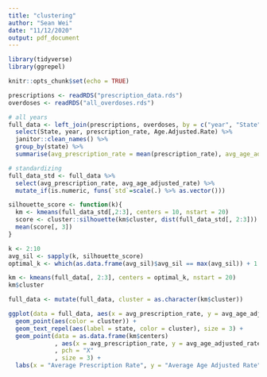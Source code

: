 ```yaml
---
title: "clustering"
author: "Sean Wei"
date: "11/12/2020"
output: pdf_document
---
```


```r
library(tidyverse)
library(ggrepel)

knitr::opts_chunk$set(echo = TRUE)
```

```r
prescriptions <- readRDS("prescription_data.rds")
overdoses <- readRDS("all_overdoses.rds")

# all years
full_data <- left_join(prescriptions, overdoses, by = c("year", "State")) %>% 
  select(State, year, prescription_rate, Age.Adjusted.Rate) %>% 
  janitor::clean_names() %>% 
  group_by(state) %>% 
  summarise(avg_prescription_rate = mean(prescription_rate), avg_age_adjusted_rate = mean(age_adjusted_rate))

# standardizing
full_data_std <- full_data %>% 
  select(avg_prescription_rate, avg_age_adjusted_rate) %>% 
  mutate_if(is.numeric, funs(`std`=scale(.) %>% as.vector())) 

silhouette_score <- function(k){
  km <- kmeans(full_data_std[,2:3], centers = 10, nstart = 20)
  score <- cluster::silhouette(km$cluster, dist(full_data_std[, 2:3]))
  mean(score[, 3])
}

k <- 2:10
avg_sil <- sapply(k, silhouette_score)
optimal_k <- which(as.data.frame(avg_sil)$avg_sil == max(avg_sil)) + 1

km <- kmeans(full_data[, 2:3], centers = optimal_k, nstart = 20)
km$cluster

full_data <- mutate(full_data, cluster = as.character(km$cluster))

ggplot(data = full_data, aes(x = avg_prescription_rate, y = avg_age_adjusted_rate)) + 
  geom_point(aes(color = cluster)) +
  geom_text_repel(aes(label = state, color = cluster), size = 3) +
  geom_point(data = as.data.frame(km$centers)
             , aes(x = avg_prescription_rate, y = avg_age_adjusted_rate)
             , pch = "X"
             , size = 3) +
  labs(x = "Average Prescription Rate", y = "Average Age Adjusted Rate", color = "Cluster Assignment")

```

